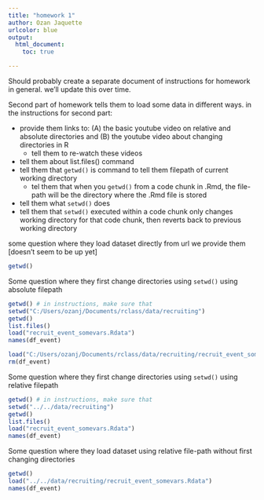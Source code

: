 ```yaml
---
title: "homework 1"
author: Ozan Jaquette
urlcolor: blue
output: 
  html_document:
    toc: true

---
```


Should probably create a separate document of instructions for homework in general. we'll update this over time.

Second part of homework tells them to load some data in different ways. in the instructions for second part:

- provide them links to: (A) the basic youtube video on relative and absolute directories and (B) the youtube video about changing directories in R
    - tell them to re-watch these videos
- tell them about list.files() command
- tell them that `getwd()` is command to tell them filepath of current working directory
    - tel them that when you `getwd()` from a code chunk in .Rmd, the file-path will be the directory where the .Rmd file is stored
- tell them what `setwd()` does
- tell them that `setwd()` executed within a code chunk only changes working directory for that code chunk, then reverts back to previous working directory




some question where they load dataset directly from url we provide them [doesn't seem to be up yet]
```r
getwd()
```

Some question where they first change directories using `setwd()` using absolute filepath
```r
getwd() # in instructions, make sure that 
setwd("C:/Users/ozanj/Documents/rclass/data/recruiting")
getwd()
list.files()
load("recruit_event_somevars.Rdata")
names(df_event)
```

```r
load("C:/Users/ozanj/Documents/rclass/data/recruiting/recruit_event_somevars.Rdata")
rm(df_event)
```

Some question where they first change directories using `setwd()` using relative filepath
```r
getwd() # in instructions, make sure that 
setwd("../../data/recruiting")
getwd()
list.files()
load("recruit_event_somevars.Rdata")
names(df_event)
```

Some question where they load dataset using relative file-path without first changing directories
```r
getwd()
load("../../data/recruiting/recruit_event_somevars.Rdata")
names(df_event)
```

